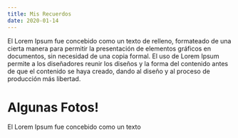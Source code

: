 ```yaml
---
title: Mis Recuerdos
date: 2020-01-14
---
```


El Lorem Ipsum fue concebido como un texto de relleno, formateado de una cierta manera para permitir la presentación de elementos gráficos en documentos, sin necesidad de una copia formal. El uso de Lorem Ipsum permite a los diseñadores reunir los diseños y la forma del contenido antes de que el contenido se haya creado, dando al diseño y al proceso de producción más libertad.


<div style={{ color: `purple` }}>
    <h1>Algunas Fotos!</h1>
    <p>El Lorem Ipsum fue concebido como un texto</p>
    <img src="https://source.unsplash.com/random/400x200" alt="" />
</div>